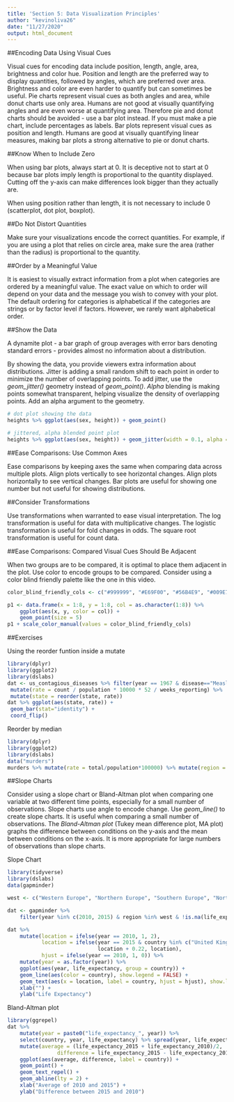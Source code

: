 ```yaml
---
title: 'Section 5: Data Visualization Principles'
author: "kevinoliva26"
date: "11/27/2020"
output: html_document
---
```


##Encoding Data Using Visual Cues

Visual cues for encoding data include position, length, angle, area, brightness and color hue.
Position and length are the preferred way to display quantities, followed by angles, which are preferred over area. Brightness and color are even harder to quantify but can sometimes be useful.
Pie charts represent visual cues as both angles and area, while donut charts use only area. Humans are not good at visually quantifying angles and are even worse at quantifying area. Therefore pie and donut charts should be avoided - use a bar plot instead. If you must make a pie chart, include percentages as labels.
Bar plots represent visual cues as position and length. Humans are good at visually quantifying linear measures, making bar plots a strong alternative to pie or donut charts.

##Know When to Include Zero

When using bar plots, always start at 0. It is deceptive not to start at 0 because bar plots imply length is proportional to the quantity displayed. Cutting off the y-axis can make differences look bigger than they actually are.

When using position rather than length, it is not necessary to include 0 (scatterplot, dot plot, boxplot).

##Do Not Distort Quantities

Make sure your visualizations encode the correct quantities.
For example, if you are using a plot that relies on circle area, make sure the area (rather than the radius) is proportional to the quantity.

##Order by a Meaningful Value

It is easiest to visually extract information from a plot when categories are ordered by a meaningful value. The exact value on which to order will depend on your data and the message you wish to convey with your plot.
The default ordering for categories is alphabetical if the categories are strings or by factor level if factors. However, we rarely want alphabetical order.

##Show the Data

A dynamite plot - a bar graph of group averages with error bars denoting standard errors - provides almost no information about a distribution.

By showing the data, you provide viewers extra information about distributions.
Jitter is adding a small random shift to each point in order to minimize the number of overlapping points. To add jitter, use the  *geom_jitter()* geometry instead of *geom_point()*. 
*Alpha* blending is making points somewhat transparent, helping visualize the density of overlapping points. Add an alpha argument to the geometry.

```r
# dot plot showing the data
heights %>% ggplot(aes(sex, height)) + geom_point()

# jittered, alpha blended point plot
heights %>% ggplot(aes(sex, height)) + geom_jitter(width = 0.1, alpha = 0.2)
```

##Ease Comparisons: Use Common Axes

Ease comparisons by keeping axes the same when comparing data across multiple plots.
Align plots vertically to see horizontal changes. Align plots horizontally to see vertical changes.
Bar plots are useful for showing one number but not useful for showing distributions.

##Consider Transformations

Use transformations when warranted to ease visual interpretation.
The log transformation is useful for data with multiplicative changes. The logistic transformation is useful for fold changes in odds. The square root transformation is useful for count data.

##Ease Comparisons: Compared Visual Cues Should Be Adjacent

When two groups are to be compared, it is optimal to place them adjacent in the plot.
Use color to encode groups to be compared.
Consider using a color blind friendly palette like the one in this video.

```r
color_blind_friendly_cols <- c("#999999", "#E69F00", "#56B4E9", "#009E73", "#F0E442", "#0072B2", "#D55E00", "#CC79A7")

p1 <- data.frame(x = 1:8, y = 1:8, col = as.character(1:8)) %>%
    ggplot(aes(x, y, color = col)) +
    geom_point(size = 5)
p1 + scale_color_manual(values = color_blind_friendly_cols)
```

##Exercises

Using the reorder funtion inside a mutate
```r
library(dplyr)
library(ggplot2)
library(dslabs)
dat <- us_contagious_diseases %>% filter(year == 1967 & disease=="Measles" & count>0 & !is.na(population)) %>%
 mutate(rate = count / population * 10000 * 52 / weeks_reporting) %>%
 mutate(state = reorder(state, rate))
dat %>% ggplot(aes(state, rate)) +
 geom_bar(stat="identity") +
 coord_flip()
```

Reorder by median
```r
library(dplyr)
library(ggplot2)
library(dslabs)
data("murders")
murders %>% mutate(rate = total/population*100000) %>% mutate(region = reorder(region, rate,FUN = median)) %>% ggplot(aes(region,rate)) + geom_boxplot() + geom_point()
```

##Slope Charts

Consider using a slope chart or Bland-Altman plot when comparing one variable at two different time points, especially for a small number of observations.
Slope charts use angle to encode change. Use *geom_line()* to create slope charts. It is useful when comparing a small number of observations.
The *Bland-Altman plot* (Tukey mean difference plot, MA plot) graphs the difference between conditions on the y-axis and the mean between conditions on the x-axis. It is more appropriate for large numbers of observations than slope charts.

Slope Chart
```r
library(tidyverse)
library(dslabs)
data(gapminder)

west <- c("Western Europe", "Northern Europe", "Southern Europe", "Northern America", "Australia and New Zealand")

dat <- gapminder %>%
    filter(year %in% c(2010, 2015) & region %in% west & !is.na(life_expectancy) & population > 10^7)

dat %>%
    mutate(location = ifelse(year == 2010, 1, 2),
           location = ifelse(year == 2015 & country %in% c("United Kingdom", "Portugal"),
                             location + 0.22, location),
           hjust = ifelse(year == 2010, 1, 0)) %>%
    mutate(year = as.factor(year)) %>%
    ggplot(aes(year, life_expectancy, group = country)) +
    geom_line(aes(color = country), show.legend = FALSE) +
    geom_text(aes(x = location, label = country, hjust = hjust), show.legend = FALSE) +
    xlab("") +
    ylab("Life Expectancy") 
```

Bland-Altman plot
```r
library(ggrepel)
dat %>%
    mutate(year = paste0("life_expectancy_", year)) %>%
    select(country, year, life_expectancy) %>% spread(year, life_expectancy) %>%
    mutate(average = (life_expectancy_2015 + life_expectancy_2010)/2,
                difference = life_expectancy_2015 - life_expectancy_2010) %>%
    ggplot(aes(average, difference, label = country)) +
    geom_point() +
    geom_text_repel() +
    geom_abline(lty = 2) +
    xlab("Average of 2010 and 2015") +
    ylab("Difference between 2015 and 2010")
```

##